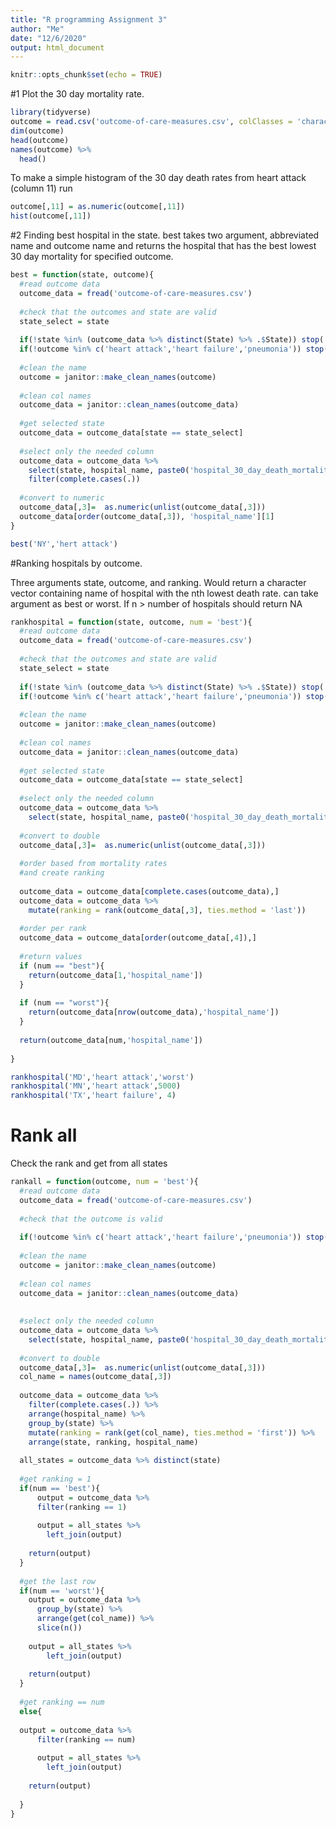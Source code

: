 ```yaml
---
title: "R programming Assignment 3"
author: "Me"
date: "12/6/2020"
output: html_document
---
```


```r
knitr::opts_chunk$set(echo = TRUE)
```


#1 Plot the 30 day mortality rate. 
```r
library(tidyverse)
outcome = read.csv('outcome-of-care-measures.csv', colClasses = 'character')
dim(outcome)
head(outcome)
names(outcome) %>%
  head()
```

To make a simple histogram of the 30 day death rates from heart attack (column 11) run
```r
outcome[,11] = as.numeric(outcome[,11])
hist(outcome[,11])
```

#2 Finding best hospital in the state.
best takes two argument, abbreviated name and outcome name and returns the hospital that has the best lowest 30 day mortality for specified outcome. 

```r
best = function(state, outcome){
  #read outcome data
  outcome_data = fread('outcome-of-care-measures.csv')
  
  #check that the outcomes and state are valid
  state_select = state
  
  if(!state %in% (outcome_data %>% distinct(State) %>% .$State)) stop('Invalid State')
  if(!outcome %in% c('heart attack','heart failure','pneumonia')) stop('Invalid Outcome')
  
  #clean the name
  outcome = janitor::make_clean_names(outcome)
  
  #clean col names
  outcome_data = janitor::clean_names(outcome_data)
  
  #get selected state
  outcome_data = outcome_data[state == state_select]
  
  #select only the needed column
  outcome_data = outcome_data %>%
    select(state, hospital_name, paste0('hospital_30_day_death_mortality_rates_from_',outcome)) %>%
    filter(complete.cases(.))
  
  #convert to numeric
  outcome_data[,3]=  as.numeric(unlist(outcome_data[,3]))
  outcome_data[order(outcome_data[,3]), 'hospital_name'][1]
}

best('NY','hert attack')
```

#Ranking hospitals by outcome.

Three arguments state, outcome, and ranking.
Would return a character vector containing name of hospital with the nth lowest death rate. can take argument as best or worst. 
If n > number of hospitals should return NA

```r
rankhospital = function(state, outcome, num = 'best'){
  #read outcome data
  outcome_data = fread('outcome-of-care-measures.csv')
  
  #check that the outcomes and state are valid
  state_select = state
  
  if(!state %in% (outcome_data %>% distinct(State) %>% .$State)) stop('Invalid State')
  if(!outcome %in% c('heart attack','heart failure','pneumonia')) stop('Invalid Outcome')
  
  #clean the name
  outcome = janitor::make_clean_names(outcome)
  
  #clean col names
  outcome_data = janitor::clean_names(outcome_data)
  
  #get selected state
  outcome_data = outcome_data[state == state_select]
  
  #select only the needed column
  outcome_data = outcome_data %>%
    select(state, hospital_name, paste0('hospital_30_day_death_mortality_rates_from_',outcome))
  
  #convert to double
  outcome_data[,3]=  as.numeric(unlist(outcome_data[,3]))
  
  #order based from mortality rates
  #and create ranking
  
  outcome_data = outcome_data[complete.cases(outcome_data),]
  outcome_data = outcome_data %>%
    mutate(ranking = rank(outcome_data[,3], ties.method = 'last'))
  
  #order per rank 
  outcome_data = outcome_data[order(outcome_data[,4]),]
  
  #return values
  if (num == "best"){
    return(outcome_data[1,'hospital_name'])
  }
  
  if (num == "worst"){
    return(outcome_data[nrow(outcome_data),'hospital_name'])
  }
  
  return(outcome_data[num,'hospital_name'])
  
}

rankhospital('MD','heart attack','worst')
rankhospital('MN','heart attack',5000)
rankhospital('TX','heart failure', 4)
```


# Rank all

Check the rank and get from all states

```r
rankall = function(outcome, num = 'best'){
  #read outcome data
  outcome_data = fread('outcome-of-care-measures.csv')
  
  #check that the outcome is valid
  
  if(!outcome %in% c('heart attack','heart failure','pneumonia')) stop('Invalid Outcome')
  
  #clean the name
  outcome = janitor::make_clean_names(outcome)
  
  #clean col names
  outcome_data = janitor::clean_names(outcome_data)
  
  
  #select only the needed column
  outcome_data = outcome_data %>%
    select(state, hospital_name, paste0('hospital_30_day_death_mortality_rates_from_',outcome))
  
  #convert to double
  outcome_data[,3]=  as.numeric(unlist(outcome_data[,3]))
  col_name = names(outcome_data[,3])
  
  outcome_data = outcome_data %>%
    filter(complete.cases(.)) %>%
    arrange(hospital_name) %>%
    group_by(state) %>%
    mutate(ranking = rank(get(col_name), ties.method = 'first')) %>%
    arrange(state, ranking, hospital_name)
  
  all_states = outcome_data %>% distinct(state)
  
  #get ranking = 1
  if(num == 'best'){
      output = outcome_data %>%
      filter(ranking == 1)
    
      output = all_states %>%
        left_join(output)
      
    return(output)
  }
  
  #get the last row
  if(num == 'worst'){
    output = outcome_data %>%
      group_by(state) %>%
      arrange(get(col_name)) %>%
      slice(n())
    
    output = all_states %>%
        left_join(output)
    
    return(output)
  }
  
  #get ranking == num
  else{
  
  output = outcome_data %>%
      filter(ranking == num)
    
      output = all_states %>%
        left_join(output)
    
    return(output)
  
  }
}


```





